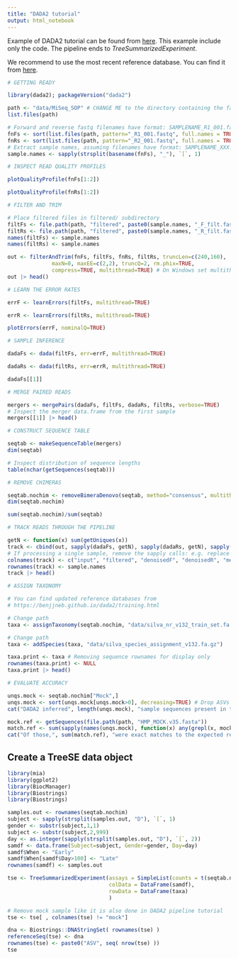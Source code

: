 ```yaml
---
title: "DADA2 tutorial"
output: html_notebook
---
```


Example of DADA2 tutorial can be found from [here](https://benjjneb.github.io/dada2/tutorial.html).
This example include only the code. The pipeline ends to _TreeSummarizedExperiment_.

We recommend to use the most recent reference database. You can find it from
[here](https://benjjneb.github.io/dada2/training.html).

```r
# GETTING READY

library(dada2); packageVersion("dada2")
```

```r
path <- "data/MiSeq_SOP" # CHANGE ME to the directory containing the fastq files after unzipping.
list.files(path)
```

```r
# Forward and reverse fastq filenames have format: SAMPLENAME_R1_001.fastq and SAMPLENAME_R2_001.fastq
fnFs <- sort(list.files(path, pattern="_R1_001.fastq", full.names = TRUE))
fnRs <- sort(list.files(path, pattern="_R2_001.fastq", full.names = TRUE))
# Extract sample names, assuming filenames have format: SAMPLENAME_XXX.fastq
sample.names <- sapply(strsplit(basename(fnFs), "_"), `[`, 1)
```

```r
# INSPECT READ QUALITY PROFILES

plotQualityProfile(fnFs[1:2])
```

```r
plotQualityProfile(fnRs[1:2])
```

```r
# FILTER AND TRIM

# Place filtered files in filtered/ subdirectory
filtFs <- file.path(path, "filtered", paste0(sample.names, "_F_filt.fastq.gz"))
filtRs <- file.path(path, "filtered", paste0(sample.names, "_R_filt.fastq.gz"))
names(filtFs) <- sample.names
names(filtRs) <- sample.names
```

```r
out <- filterAndTrim(fnFs, filtFs, fnRs, filtRs, truncLen=c(240,160),
              maxN=0, maxEE=c(2,2), truncQ=2, rm.phix=TRUE,
              compress=TRUE, multithread=TRUE) # On Windows set multithread=FALSE
out |> head()
```

```r
# LEARN THE ERROR RATES

errF <- learnErrors(filtFs, multithread=TRUE)
```

```r
errR <- learnErrors(filtRs, multithread=TRUE)
```

```r
plotErrors(errF, nominalQ=TRUE)
```

```r
# SAMPLE INFERENCE

dadaFs <- dada(filtFs, err=errF, multithread=TRUE)
```

```r
dadaRs <- dada(filtRs, err=errR, multithread=TRUE)
```

```r
dadaFs[[1]]
```

```r
# MERGE PAIRED READS

mergers <- mergePairs(dadaFs, filtFs, dadaRs, filtRs, verbose=TRUE)
# Inspect the merger data.frame from the first sample
mergers[[1]] |> head()
```

```r
# CONSTRUCT SEQUENCE TABLE

seqtab <- makeSequenceTable(mergers)
dim(seqtab)
```

```r
# Inspect distribution of sequence lengths
table(nchar(getSequences(seqtab)))
```

```r
# REMOVE CHIMERAS

seqtab.nochim <- removeBimeraDenovo(seqtab, method="consensus", multithread=TRUE, verbose=TRUE)
dim(seqtab.nochim)
```

```r
sum(seqtab.nochim)/sum(seqtab)
```

```r
# TRACK READS THROUGH THE PIPELINE

getN <- function(x) sum(getUniques(x))
track <- cbind(out, sapply(dadaFs, getN), sapply(dadaRs, getN), sapply(mergers, getN), rowSums(seqtab.nochim))
# If processing a single sample, remove the sapply calls: e.g. replace sapply(dadaFs, getN) with getN(dadaFs)
colnames(track) <- c("input", "filtered", "denoisedF", "denoisedR", "merged", "nonchim")
rownames(track) <- sample.names
track |> head()
```

```r
# ASSIGN TAXONOMY

# You can find updated reference databases from 
# https://benjjneb.github.io/dada2/training.html

# Change path
taxa <- assignTaxonomy(seqtab.nochim, "data/silva_nr_v132_train_set.fa.gz", multithread=TRUE)
```

```r
# Change path
taxa <- addSpecies(taxa, "data/silva_species_assignment_v132.fa.gz")
```

```r
taxa.print <- taxa # Removing sequence rownames for display only
rownames(taxa.print) <- NULL
taxa.print |> head()
```

```r
# EVALUATE ACCURACY

unqs.mock <- seqtab.nochim["Mock",]
unqs.mock <- sort(unqs.mock[unqs.mock>0], decreasing=TRUE) # Drop ASVs absent in the Mock
cat("DADA2 inferred", length(unqs.mock), "sample sequences present in the Mock community.\n")
```

```r
mock.ref <- getSequences(file.path(path, "HMP_MOCK.v35.fasta"))
match.ref <- sum(sapply(names(unqs.mock), function(x) any(grepl(x, mock.ref))))
cat("Of those,", sum(match.ref), "were exact matches to the expected reference sequences.\n")
```

## Create a TreeSE data object

```r
library(mia)
library(ggplot2)
library(BiocManager)
library(Biostrings)
library(Biostrings)
```

```r
samples.out <- rownames(seqtab.nochim)
subject <- sapply(strsplit(samples.out, "D"), `[`, 1)
gender <- substr(subject,1,1)
subject <- substr(subject,2,999)
day <- as.integer(sapply(strsplit(samples.out, "D"), `[`, 2))
samdf <- data.frame(Subject=subject, Gender=gender, Day=day)
samdf$When <- "Early"
samdf$When[samdf$Day>100] <- "Late"
rownames(samdf) <- samples.out
```

```r
tse <- TreeSummarizedExperiment(assays = SimpleList(counts = t(seqtab.nochim)),
                                colData = DataFrame(samdf),
                                rowData = DataFrame(taxa)
                                )

# Remove mock sample like it is also done in DADA2 pipeline tutorial
tse <- tse[ , colnames(tse) != "mock"]
```

```r
dna <- Biostrings::DNAStringSet( rownames(tse) )
referenceSeq(tse) <- dna
rownames(tse) <- paste0("ASV", seq( nrow(tse) ))
tse
```
